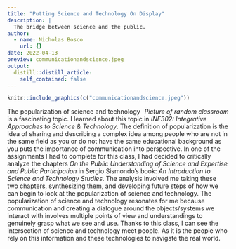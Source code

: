 ```yaml
---
title: "Putting Science and Technology On Display"
description: |
  The bridge between science and the public.
author:
  - name: Nicholas Bosco
    url: {}
date: 2022-04-13
preview: communicationandscience.jpeg
output:
  distill::distill_article:
    self_contained: false
---
```



```r
knitr::include_graphics(c("communicationandscience.jpeg")) 
```
[*Picture of random classroom*]{style="float:right"}

<!--Link to photo https://www.flickr.com/photos/psutlt/48676560008-->

The popularization of science and technology is a fascinating topic. I learned about this topic in *INF302: Integrative Approaches to Science & Technology*. The definition of popularization is the idea of sharing and describing a complex idea among people who are not in the same field as you or do not have the same educational background as you puts the importance of communication into perspective. In one of the assignments I had to complete for this class, I had decided to critically analyze the chapters *On the Public Understanding of Science and Expertise and Public Participation* in Sergio Sismondo's book: *An Introduction to Science and Technology Studies*. The analysis involved me taking these two chapters, synthesizing them, and developing future steps of how we can begin to look at the popularization of science and technology. The popularization of science and technology resonates for me because communication and creating a dialogue around the objects/systems we interact with involves multiple points of view and understandings to genuinely grasp what we see and use. Thanks to this class, I can see the intersection of science and technology meet people. As it is the people who rely on this information and these technologies to navigate the real world.

